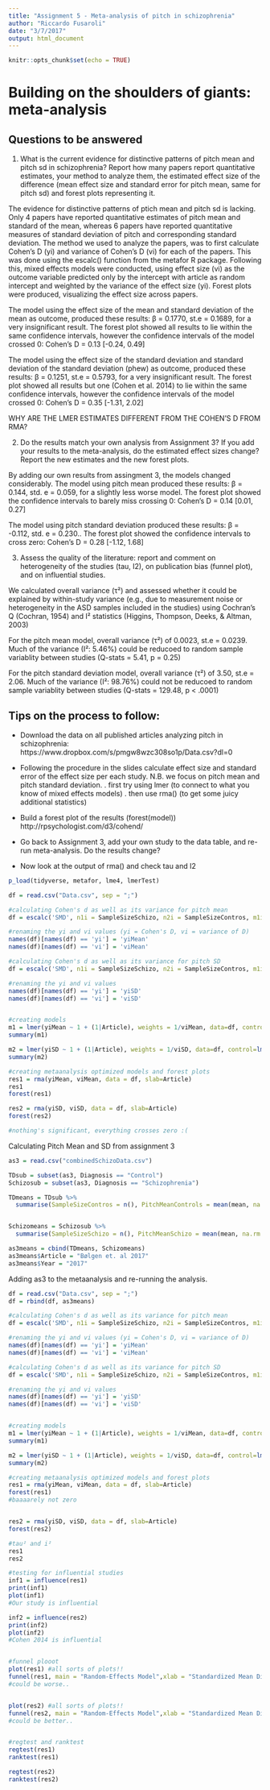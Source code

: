 ```yaml
---
title: "Assignment 5 - Meta-analysis of pitch in schizophrenia"
author: "Riccardo Fusaroli"
date: "3/7/2017"
output: html_document
---
```


```r
knitr::opts_chunk$set(echo = TRUE)
```

# Building on the shoulders of giants: meta-analysis

## Questions to be answered

1. What is the current evidence for distinctive patterns of pitch mean and pitch sd in schizophrenia? Report how many papers report quantitative estimates, your method to analyze them, the estimated effect size of the difference (mean effect size and standard error for pitch mean, same for pitch sd) and forest plots representing it. 

The evidence for distinctive patterns of ptich mean and pitch sd is lacking. Only 4 papers have reported quantitative estimates of pitch mean and standard of the mean, whereas 6 papers have reported quantitative measures of standard deviation of pitch and corresponding standard deviation. 
The method we used to analyze the papers, was to first calculate Cohen's D  (yi) and variance of Cohen's D (vi) for each of the papers. This was done using the escalc() function from the metafor R package. Following this, mixed effects models were conducted, using effect size (vi) as the outcome variable predicted only by the intercept with article as random intercept and weighted by the variance of the effect size (yi).
Forest plots were produced, visualizing the effect size across papers. 

The model using the effect size of the mean and standard deviation of the mean as outcome, produced these results:
β = 0.1770, st.e = 0.1689, for a very insignificant result. The forest plot showed all results to lie within the same confidence intervals, however the confidence intervals of the model crossed 0: Cohen's D = 0.13 [-0.24, 0.49]

The model using the effect size of the standard deviation and standard deviation of the standard deviation (phew) as outcome, produced these results:
β = 0.1251, st.e = 0.5793, for a very insignificant result. The forest plot showed all results but one (Cohen et al. 2014) to lie within the same confidence intervals, however the confidence intervals of the model crossed 0: Cohen's D = 0.35 [-1.31, 2.02]

WHY ARE THE LMER ESTIMATES DIFFERENT FROM THE COHEN'S D FROM RMA?

2. Do the results match your own analysis from Assignment 3? If you add your results to the meta-analysis, do the estimated effect sizes change? Report the new estimates and the new forest plots.

By adding our own results from assingment 3, the models changed considerably. The model using pitch mean produced these results:
β = 0.144, std. e = 0.059, for a slightly less worse model. The forest plot showed the confidence intervals to barely miss crossing 0: Cohen's D = 0.14 [0.01, 0.27]

The model using pitch standard deviation produced these results:
β = -0.112, std. e = 0.230.. The forest plot showed the confidence intervals to cross zero: Cohen's D = 0.28 [-1.12, 1.68]

3. Assess the quality of the literature: report and comment on heterogeneity of the studies (tau, I2), on publication bias (funnel plot), and on influential studies.

We calculated overall variance (τ²) and assessed whether it could be explained by within-study variance (e.g., due to measurement noise or heterogeneity in the ASD samples included in the studies) using Cochran’s Q (Cochran, 1954) and I² statistics (Higgins, Thompson, Deeks, & Altman, 2003) 


For the pitch mean model, overall variance (τ²) of 0.0023, st.e = 0.0239. Much of the variance (I²: 5.46%) could be reducoed to random sample variablity between studies (Q-stats = 5.41, p = 0.25)

For the pitch standard deviation model, overall variance (τ²) of 3.50, st.e = 2.06. Much of the variance (I²: 98.76%) could not be reducoed to random sample variablity between studies (Q-stats = 129.48, p < .0001)

## Tips on the process to follow:

- Download the data on all published articles analyzing pitch in schizophrenia: https://www.dropbox.com/s/pmgw8wzc308so1p/Data.csv?dl=0
- Following the procedure in the slides calculate effect size and standard error of the effect size per each study. N.B. we focus on pitch mean and pitch standard deviation.
 . first try using lmer (to connect to what you know of mixed effects models)
 . then use rma() (to get some juicy additional statistics)

- Build a forest plot of the results (forest(model))
 http://rpsychologist.com/d3/cohend/
- Go back to Assignment 3, add your own study to the data table, and re-run meta-analysis. Do the results change?

- Now look at the output of rma() and check tau and I2

```r
p_load(tidyverse, metafor, lme4, lmerTest)

df = read.csv("Data.csv", sep = ";")

#calculating Cohen's d as well as its variance for pitch mean
df = escalc('SMD', n1i = SampleSizeSchizo, n2i = SampleSizeContros, m1i = PitchMeanSchizo, m2i = PitchMeanControls, sd1i = PitchMeanSchizoSD, sd2i = PitchMeanControlsSD, data = df)

#renaming the yi and vi values (yi = Cohen's D, vi = variance of D)
names(df)[names(df) == 'yi'] = 'yiMean'
names(df)[names(df) == 'vi'] = 'viMean'

#calculating Cohen's d as well as its variance for pitch SD
df = escalc('SMD', n1i = SampleSizeSchizo, n2i = SampleSizeContros, m1i = PitchSDSchizo, m2i = PitchSDControls, sd1i = PitchSDSchizoSD, sd2i = PitchSDControlsSD, data = df )

#renaming the yi and vi values
names(df)[names(df) == 'yi'] = 'yiSD'
names(df)[names(df) == 'vi'] = 'viSD'


#creating models
m1 = lmer(yiMean ~ 1 + (1|Article), weights = 1/viMean, data=df, control=lmerControl(check.nobs.vs.nlev="ignore", check.nobs.vs.nRE="ignore"))
summary(m1)

m2 = lmer(yiSD ~ 1 + (1|Article), weights = 1/viSD, data=df, control=lmerControl(check.nobs.vs.nlev="ignore", check.nobs.vs.nRE="ignore"))
summary(m2)

#creating metaanalysis optimized models and forest plots
res1 = rma(yiMean, viMean, data = df, slab=Article) 
res1
forest(res1) 

res2 = rma(yiSD, viSD, data = df, slab=Article) 
forest(res2) 

#nothing's significant, everything crosses zero :(
```

Calculating Pitch Mean and SD from assignment 3

```r
as3 = read.csv("combinedSchizoData.csv")

TDsub = subset(as3, Diagnosis == "Control")
Schizosub = subset(as3, Diagnosis == "Schizophrenia")

TDmeans = TDsub %>%
  summarise(SampleSizeContros = n(), PitchMeanControls = mean(mean, na.rm = T), PitchMeanControlsSD = sd(mean, na.rm = T), PitchSDControls = mean(sd, na.rm = T), PitchSDControlsSD = sd(sd, na.rm = T))


Schizomeans = Schizosub %>%
  summarise(SampleSizeSchizo = n(), PitchMeanSchizo = mean(mean, na.rm = T), PitchMeanSchizoSD = sd(mean, na.rm = T), PitchSDSchizo = mean(sd, na.rm = T), PitchSDSchizoSD = sd(sd, na.rm = T))

as3means = cbind(TDmeans, Schizomeans)
as3means$Article = "Bølgen et. al 2017"
as3means$Year = "2017"
```

Adding as3 to the metaanalysis and re-running the analysis.
```r
df = read.csv("Data.csv", sep = ";")
df = rbind(df, as3means)

#calculating Cohen's d as well as its variance for pitch mean
df = escalc('SMD', n1i = SampleSizeSchizo, n2i = SampleSizeContros, m1i = PitchMeanSchizo, m2i = PitchMeanControls, sd1i = PitchMeanSchizoSD, sd2i = PitchMeanControlsSD, data = df)

#renaming the yi and vi values (yi = Cohen's D, vi = variance of D)
names(df)[names(df) == 'yi'] = 'yiMean'
names(df)[names(df) == 'vi'] = 'viMean'

#calculating Cohen's d as well as its variance for pitch SD
df = escalc('SMD', n1i = SampleSizeSchizo, n2i = SampleSizeContros, m1i = PitchSDSchizo, m2i = PitchSDControls, sd1i = PitchSDSchizoSD, sd2i = PitchSDControlsSD, data = df )

#renaming the yi and vi values
names(df)[names(df) == 'yi'] = 'yiSD'
names(df)[names(df) == 'vi'] = 'viSD'


#creating models
m1 = lmer(yiMean ~ 1 + (1|Article), weights = 1/viMean, data=df, control=lmerControl(check.nobs.vs.nlev="ignore", check.nobs.vs.nRE="ignore"))
summary(m1)

m2 = lmer(yiSD ~ 1 + (1|Article), weights = 1/viSD, data=df, control=lmerControl(check.nobs.vs.nlev="ignore", check.nobs.vs.nRE="ignore"))
summary(m2)

#creating metaanalysis optimized models and forest plots
res1 = rma(yiMean, viMean, data = df, slab=Article) 
forest(res1) 
#baaaarely not zero


res2 = rma(yiSD, viSD, data = df, slab=Article) 
forest(res2) 


```

```r
#tau² and i² 
res1
res2

#testing for influential studies 
inf1 = influence(res1) 
print(inf1) 
plot(inf1)
#Our study is influential 

inf2 = influence(res2) 
print(inf2) 
plot(inf2)
#Cohen 2014 is influential


#funnel plooot
plot(res1) #all sorts of plots!!
funnel(res1, main = "Random-Effects Model",xlab = "Standardized Mean Difference") 
#could be worse..


plot(res2) #all sorts of plots!!
funnel(res2, main = "Random-Effects Model",xlab = "Standardized Mean Difference") 
#could be better..


#regtest and ranktest
regtest(res1) 
ranktest(res1) 

regtest(res2) 
ranktest(res2)

```


